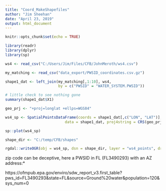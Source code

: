 ```yaml
---
title: "Coord_MakeShapefiles"
author: "Jim Sheehan"
date: "April 23, 2019"
output: html_document
---
```


```r
knitr::opts_chunk$set(echo = TRUE)
```


```r
library(readr)
library(dplyr)
library(sp)
```



```r

ws4 <- read_csv("C:/Users/Jim/Files/CFB/JohnMeroth/ws4.csv")

my_matching <- read_csv("data_export/PWSID_coordinates.csv.gz")
```


```r

shape1_dat <- left_join(my_matching[,1:10], ws4, 
                        by = c("PWSID" = "WATER_SYSTEM.PWSID"))

# little check to see nothing gone
summary(shape1_dat$X1)

```



```r
geo_prj <- "+proj=longlat +ellps=WGS84"

ws4_sp <- SpatialPointsDataFrame(coords = shape1_dat[,c("LON", "LAT")], 
                           data = shape1_dat, proj4string = CRS(geo_prj))

sp::plot(ws4_sp)

```



```r
shape_dir <- "C:/temp/CFB/shapes"

rgdal::writeOGR(obj = ws4_sp, dsn = shape_dir, layer = "ws4_points", driver="ESRI Shapefile", overwrite_layer = TRUE)

```


zip code can be deceptive, here a PWSID in FL (FL3490293) with an AZ address:*  
  
https://ofmpub.epa.gov/enviro/sdw_report_v3.first_table?pws_id=FL3490293&state=FL&source=Ground%20water&population=120&sys_num=0
